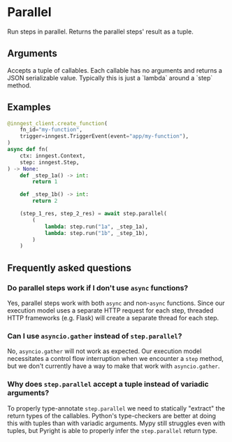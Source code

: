 # Parallel <VersionBadge version="v0.3.0+" />

Run steps in parallel. Returns the parallel steps' result as a tuple.

## Arguments

<Properties>
  <Property name="callables" type="tuple[Callable[[], object], ...]" required>
    Accepts a tuple of callables. Each callable has no arguments and returns a JSON serializable value. Typically this is just a `lambda` around a `step` method.
  </Property>
</Properties>

## Examples

```py
@inngest_client.create_function(
    fn_id="my-function",
    trigger=inngest.TriggerEvent(event="app/my-function"),
)
async def fn(
    ctx: inngest.Context,
    step: inngest.Step,
) -> None:
    def _step_1a() -> int:
        return 1

    def _step_1b() -> int:
        return 2

    (step_1_res, step_2_res) = await step.parallel(
        (
            lambda: step.run("1a", _step_1a),
            lambda: step.run("1b", _step_1b),
        )
    )
```

## Frequently asked questions

### Do parallel steps work if I don't use `async` functions?

Yes, parallel steps work with both `async` and non-`async` functions. Since our execution model uses a separate HTTP request for each step, threaded HTTP frameworks (e.g. Flask) will create a separate thread for each step.

### Can I use `asyncio.gather` instead of `step.parallel`?

No, `asyncio.gather` will not work as expected. Our execution model necessitates a control flow interruption when we encounter a `step` method, but we don't currently have a way to make that work with `asyncio.gather`.

### Why does `step.parallel` accept a tuple instead of variadic arguments?

To properly type-annotate `step.parallel` we need to statically "extract" the return types of the callables. Python's type-checkers are better at doing this with tuples than with variadic arguments. Mypy still struggles even with tuples, but Pyright is able to properly infer the `step.parallel` return type.
